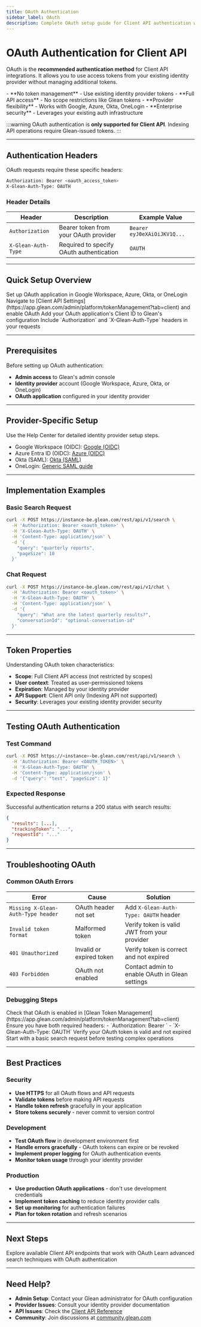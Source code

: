 ```yaml
---
title: OAuth Authentication
sidebar_label: OAuth
description: Complete OAuth setup guide for Client API authentication with provider-specific instructions
---
```



# OAuth Authentication for Client API

OAuth is the **recommended authentication method** for Client API integrations. It allows you to use access tokens from your existing identity provider without managing additional tokens.

<Card title="OAuth Benefits" icon="Shield">
  - **No token management** - Use existing identity provider tokens
  - **Full API access** - No scope restrictions like Glean tokens
  - **Provider flexibility** - Works with Google, Azure, Okta, OneLogin
  - **Enterprise security** - Leverages your existing auth infrastructure
</Card>

:::warning
  OAuth authentication is **only supported for Client API**. Indexing API operations require Glean-issued tokens.
:::

---

## Authentication Headers

OAuth requests require these specific headers:

```bash
Authorization: Bearer <oauth_access_token>
X-Glean-Auth-Type: OAUTH
```

### Header Details

| Header | Description | Example Value |
|--------|-------------|---------------|
| `Authorization` | Bearer token from your OAuth provider | `Bearer eyJ0eXAiOiJKV1Q...` |
| `X-Glean-Auth-Type` | Required to specify OAuth authentication | `OAUTH` |

---

## Quick Setup Overview

<Steps>
  <Step title="Configure your identity provider">
    Set up OAuth application in Google Workspace, Azure, Okta, or OneLogin
  </Step>
  
  <Step title="Enable OAuth in Glean">
    Navigate to [Client API Settings](https://app.glean.com/admin/platform/tokenManagement?tab=client) and enable OAuth
  </Step>
  
  <Step title="Register your Client ID">
    Add your OAuth application's Client ID to Glean's configuration
  </Step>
  
  <Step title="Use OAuth tokens">
    Include `Authorization` and `X-Glean-Auth-Type` headers in your requests
  </Step>
</Steps>

---

## Prerequisites

Before setting up OAuth authentication:

- **Admin access** to Glean's admin console
- **Identity provider** account (Google Workspace, Azure, Okta, or OneLogin)
- **OAuth application** configured in your identity provider

---

## Provider-Specific Setup

Use the Help Center for detailed identity provider setup steps.

- Google Workspace (OIDC): [Google (OIDC)](https://docs.glean.com/administration/identity/sso/configuration/google-oidc)
- Azure Entra ID (OIDC): [Azure (OIDC)](https://docs.glean.com/administration/identity/sso/configuration/entra-id-oidc)
- Okta (SAML): [Okta (SAML)](https://docs.glean.com/administration/identity/sso/configuration/okta-saml)
- OneLogin: [Generic SAML guide](https://docs.glean.com/administration/identity/sso/configuration/generic-saml)

---

## Implementation Examples

### Basic Search Request

```bash
curl -X POST https://instance-be.glean.com/rest/api/v1/search \
  -H 'Authorization: Bearer <oauth_token>' \
  -H 'X-Glean-Auth-Type: OAUTH' \
  -H 'Content-Type: application/json' \
  -d '{
    "query": "quarterly reports",
    "pageSize": 10
  }'
```

### Chat Request

```bash
curl -X POST https://instance-be.glean.com/rest/api/v1/chat \
  -H 'Authorization: Bearer <oauth_token>' \
  -H 'X-Glean-Auth-Type: OAUTH' \
  -H 'Content-Type: application/json' \
  -d '{
    "query": "What are the latest quarterly results?",
    "conversationId": "optional-conversation-id"
  }'
```

---

## Token Properties

Understanding OAuth token characteristics:

- **Scope**: Full Client API access (not restricted by scopes)
- **User context**: Treated as user-permissioned tokens
- **Expiration**: Managed by your identity provider
- **API Support**: Client API only (Indexing API not supported)
- **Security**: Leverages your existing identity provider security

---

## Testing OAuth Authentication

### Test Command

```bash
curl -X POST https://<instance>-be.glean.com/rest/api/v1/search \
  -H 'Authorization: Bearer <OAUTH_TOKEN>' \
  -H 'X-Glean-Auth-Type: OAUTH' \
  -H 'Content-Type: application/json' \
  -d '{"query": "test", "pageSize": 1}'
```

### Expected Response

Successful authentication returns a 200 status with search results:

```json
{
  "results": [...],
  "trackingToken": "...",
  "requestId": "..."
}
```

---

## Troubleshooting OAuth

### Common OAuth Errors

| Error | Cause | Solution |
|-------|-------|----------|
| `Missing X-Glean-Auth-Type header` | OAuth header not set | Add `X-Glean-Auth-Type: OAUTH` header |
| `Invalid token format` | Malformed token | Verify token is valid JWT from your provider |
| `401 Unauthorized` | Invalid or expired token | Verify token is correct and not expired |
| `403 Forbidden` | OAuth not enabled | Contact admin to enable OAuth in Glean settings |

### Debugging Steps

<Steps>
  <Step title="Verify OAuth is enabled">
    Check that OAuth is enabled in [Glean Token Management](https://app.glean.com/admin/platform/tokenManagement?tab=client)
  </Step>
  
  <Step title="Confirm headers">
    Ensure you have both required headers:
    - `Authorization: Bearer <oauth_token>`
    - `X-Glean-Auth-Type: OAUTH`
  </Step>
  
  <Step title="Validate token">
    Verify your OAuth token is valid and not expired
  </Step>
  
  <Step title="Test with simple endpoint">
    Start with a basic search request before testing complex operations
  </Step>
</Steps>

---

## Best Practices

### Security

- **Use HTTPS** for all OAuth flows and API requests
- **Validate tokens** before making API requests
- **Handle token refresh** gracefully in your application
- **Store tokens securely** - never commit to version control

### Development

- **Test OAuth flow** in development environment first
- **Handle errors gracefully** - OAuth tokens can expire or be revoked
- **Implement proper logging** for OAuth authentication events
- **Monitor token usage** through your identity provider

### Production

- **Use production OAuth applications** - don't use development credentials
- **Implement token caching** to reduce identity provider calls
- **Set up monitoring** for authentication failures
- **Plan for token rotation** and refresh scenarios

---

## Next Steps

<CardGroup cols={2}>
  <Card title="Client API Reference" href="/api/client-api/activity/overview" icon="Book">
    Explore available Client API endpoints that work with OAuth
  </Card>
  <Card title="Search Implementation" href="/guides/search/filtering-results" icon="Search">
    Learn advanced search techniques with OAuth authentication
  </Card>
</CardGroup>

---

## Need Help?

- **Admin Setup**: Contact your Glean administrator for OAuth configuration
- **Provider Issues**: Consult your identity provider documentation
- **API Issues**: Check the [Client API Reference](/api/client-api/activity/overview)
- **Community**: Join discussions at [community.glean.com](https://community.glean.com)
